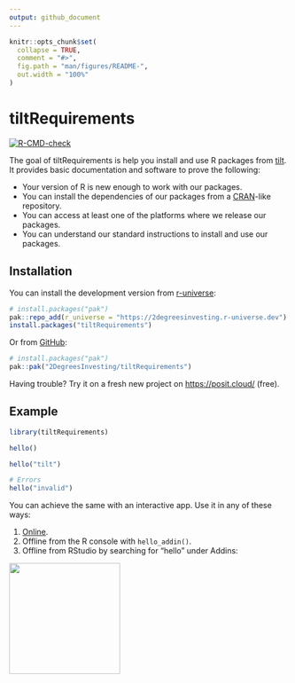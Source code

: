 ```yaml
---
output: github_document
---
```


<!-- README.md is generated from README.Rmd. Please edit that file -->

```r
knitr::opts_chunk$set(
  collapse = TRUE,
  comment = "#>",
  fig.path = "man/figures/README-",
  out.width = "100%"
)
```

# tiltRequirements

<!-- badges: start -->
[![R-CMD-check](https://github.com/2DegreesInvesting/tiltRequirements/actions/workflows/R-CMD-check.yaml/badge.svg)](https://github.com/2DegreesInvesting/tiltRequirements/actions/workflows/R-CMD-check.yaml)
<!-- badges: end -->

The goal of tiltRequirements is help you install and use R packages from
[tilt](https://www.tiltsmes.org/). It provides basic documentation and software
to prove the following:

* Your version of R is new enough to work with our packages.
* You can install the dependencies of our packages from a
[CRAN](http://cran.r-project.org/)-like repository.
* You can access at least one of the platforms where we release our packages.
* You can understand our standard instructions to install and use our packages.

## Installation

You can install the development version from
[r-universe](https://r-universe.dev/):

``` r
# install.packages("pak")
pak::repo_add(r_universe = "https://2degreesinvesting.r-universe.dev")
install.packages("tiltRequirements")
```

Or from [GitHub](https://github.com/):

``` r
# install.packages("pak")
pak::pak("2DegreesInvesting/tiltRequirements")
```

Having trouble? Try it on a fresh new project on <https://posit.cloud/>
(free).

## Example

```r
library(tiltRequirements)

hello()

hello("tilt")

# Errors
hello("invalid")
```

You can achieve the same with an interactive app. Use it in any of these ways:

1. [Online](https://tiltsmes.shinyapps.io/tiltrequirements/).
2. Offline from the R console with `hello_addin()`.
3. Offline from RStudio by searching for "hello" under Addins:

<img src=https://github.com/2DegreesInvesting/tiltIndicator/assets/5856545/2f24b1c8-a016-489f-bc45-09ef4ab34165 width=200>

